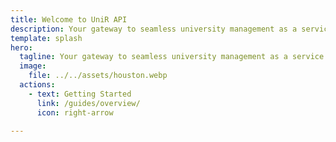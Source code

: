 ```yaml
---
title: Welcome to UniR API
description: Your gateway to seamless university management as a service. Build, integrate, and scale with ease.
template: splash
hero:
  tagline: Your gateway to seamless university management as a service. Build, integrate, and scale with ease.
  image:
    file: ../../assets/houston.webp
  actions:
    - text: Getting Started
      link: /guides/overview/
      icon: right-arrow

---
```


<Analytics />

[//]: # (## Next steps)

[//]: # (<CardGrid stagger>)

[//]: # (	<Card title="Update content" icon="pencil">)

[//]: # (		Edit `src/content/docs/index.mdx` to see this page change.)

[//]: # (	</Card>)

[//]: # (	<Card title="Add new content" icon="add-document">)

[//]: # (		Add Markdown or MDX files to `src/content/docs` to create new pages.)

[//]: # (	</Card>)

[//]: # (	<Card title="Configure your site" icon="setting">)

[//]: # (		Edit your `sidebar` and other config in `astro.config.mjs`.)

[//]: # (	</Card>)

[//]: # (	<Card title="Read the docs" icon="open-book">)

[//]: # (		Learn more in [the Starlight Docs]&#40;https://starlight.astro.build/&#41;.)

[//]: # (	</Card>)

[//]: # (</CardGrid>)
